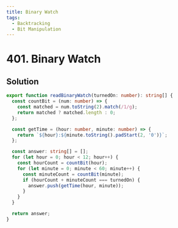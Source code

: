 ```yaml
---
title: Binary Watch
tags:
  - Backtracking
  - Bit Manipulation
---
```


# 401. Binary Watch

<Badges>
  <LevelBadge level="easy" />
  <TopicBadge name="Backtracking" slug="backtracking" />
  <TopicBadge name="Bit Manipulation" slug="bit-manipulation" />
</Badges>

## Solution

```typescript filename="solution.ts" copy
export function readBinaryWatch(turnedOn: number): string[] {
  const countBit = (num: number) => {
    const matched = num.toString(2).match(/1/g);
    return matched ? matched.length : 0;
  };

  const getTime = (hour: number, minute: number) => {
    return `${hour}:${minute.toString().padStart(2, '0')}`;
  };

  const answer: string[] = [];
  for (let hour = 0; hour < 12; hour++) {
    const hourCount = countBit(hour);
    for (let minute = 0; minute < 60; minute++) {
      const minuteCount = countBit(minute);
      if (hourCount + minuteCount === turnedOn) {
        answer.push(getTime(hour, minute));
      }
    }
  }

  return answer;
}
```

<ProblemLink
  codingSite="leetcode"
  href="https://leetcode.com/problems/binary-watch"
  title="Binary Watch"
/>
